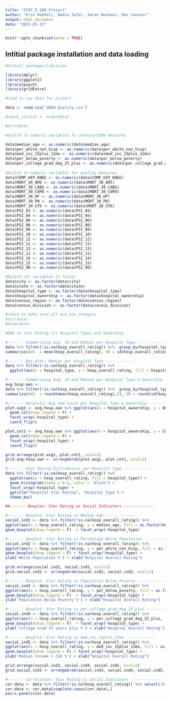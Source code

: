 ```yaml
---
title: "STAT_E-109_Project"
author: "Erin Rebholz, Nadia Zafar, Imran Naskani, Max Yanover"
output: html_document
date: "2023-03-22"
---
```


```r
knitr::opts_chunk$set(echo = TRUE)
```

## Intitial package installation and data loading

```r

#Install packages/libraries

library(dplyr)
library(ggplot2)
library(psych)
library(gridExtra)


```

```r

#Load in csv data for project

data <- read.csv('SDOH_Quality.csv')

#count_initial <- nrow(data)

#str(data)

```

```r


#Switch to numeric variables fo censuse/SDOH measures

data$median_age <- as.numeric(data$median_age)
data$per_white_non_hisp <- as.numeric(data$per_white_non_hisp)
data$med_inc_15plus_12mo <- as.numeric(data$med_inc_15plus_12mo)
data$per_below_poverty <- as.numeric(data$per_below_poverty)
data$per_college_grad_deg_25_plus <- as.numeric(data$per_college_grad_deg_25_plus)
          
#Switch to numeric variables for quality measures
data$COMP_HIP_KNEE <- as.numeric(data$COMP_HIP_KNEE)
data$MORT_30_AMI <- as.numeric(data$MORT_30_AMI)
data$MORT_30_CABG <- as.numeric(data$MORT_30_CABG)
data$MORT_30_COPD <- as.numeric(data$MORT_30_COPD)
data$MORT_30_HF <- as.numeric(data$MORT_30_HF)
data$MORT_30_PN <- as.numeric(data$MORT_30_PN)
data$MORT_30_STK <- as.numeric(data$MORT_30_STK)
data$PSI_03 <- as.numeric(data$PSI_03)
data$PSI_04 <- as.numeric(data$PSI_04)
data$PSI_06 <- as.numeric(data$PSI_06)
data$PSI_08 <- as.numeric(data$PSI_08)
data$PSI_09 <- as.numeric(data$PSI_09)
data$PSI_10 <- as.numeric(data$PSI_10)
data$PSI_12 <- as.numeric(data$PSI_12)
data$PSI_11 <- as.numeric(data$PSI_11)
data$PSI_13 <- as.numeric(data$PSI_13)
data$PSI_11 <- as.numeric(data$PSI_11)
data$PSI_14 <- as.numeric(data$PSI_14)
data$PSI_15 <- as.numeric(data$PSI_15)
data$PSI_90 <- as.numeric(data$PSI_90)

#Switch chr variables to factor
data$city <- as.factor(data$city)
data$state <- as.factor(data$state)
data$hospital_type <- as.factor(data$hospital_type)
data$hospital_ownership <- as.factor(data$hospital_ownership)
data$census_region <- as.factor(data$census_region)
data$census_division <- as.factor(data$census_division)

#check to make sure all are now integers
#str(data)
#View(data)
```

```r

#EDA on Star Rating v/s Hospital Types and Ownership

#------- Summarising Avg, SD and Median per Hospital Type -------------
data %>% filter(!is.na(hosp_overall_rating)) %>%  group_by(hospital_type) %>%  
summarise(AVG  = mean(hosp_overall_rating), SD = sd(hosp_overall_rating), Median = median(hosp_overall_rating), COUNT = n()) %>% arrange(desc(AVG))

#------- Box plot: Median per Hospital Type -------------
data %>% filter(!is.na(hosp_overall_rating)) %>%  
  ggplot(aes(x = hospital_type, y = hosp_overall_rating, fill = hospital_type )) + geom_boxplot(show.legend = F)

#------- Summarising Avg, SD and Median per Hospital Type & Ownership ----------
avg.hosp.own <- 
data %>% filter(!is.na(hosp_overall_rating)) %>%  group_by(hospital_type, hospital_ownership) %>% 
summarize(AVG  = round(mean(hosp_overall_rating),2), SD = round(sd(hosp_overall_rating),2), Median = median(hosp_overall_rating), COUNT = n(), .groups = 'drop') %>% arrange(desc(hospital_type))

#------- Barplots: Avg and Count per Hospital Type & Ownership ----------
plot.avg1 <- avg.hosp.own %>% ggplot(aes(x = hospital_ownership, y = AVG, fill = hospital_ownership)) + 
  geom_col(show.legend = F) +
  facet_wrap(~hospital_type) +
  coord_flip()

plot.cnt1 <- avg.hosp.own %>% ggplot(aes(x = hospital_ownership, y = COUNT, fill = hospital_ownership)) + 
  geom_col(show.legend = F) + 
  facet_wrap(~hospital_type) +
  coord_flip() 

grid.arrange(plot.avg1, plot.cnt1, ncol=1)
grid.avg.hosp.own <- arrangeGrob(plot.avg1, plot.cnt1, ncol=1) 

#------- Star Rating Distribution per Hospital Type -------------
data %>% filter(!is.na(hosp_overall_rating)) %>%  
  ggplot(aes(x = hosp_overall_rating, fill = hospital_type)) + 
  geom_histogram(alpha = 0.5, color = "black") +
  facet_wrap(~hospital_type) + 
  ggtitle("Hospital Star Rating", 'Hospital Type') + 
  theme_bw()

##------- Boxplot: Star Rating vs Social Indicators -------------

#------- Boxplot: Star Rating vs Median Age -------------
social.ind1 <- data %>% filter(!is.na(hosp_overall_rating)) %>% 
ggplot(aes(x = hosp_overall_rating, y = median_age, fill = as.factor(hosp_overall_rating))) + 
geom_boxplot(show.legend = F)  + facet_wrap(~hospital_type)

#------- Boxplot: Star Rating vs Percentage White Population -------------
social.ind2 <- data %>% filter(!is.na(hosp_overall_rating)) %>% 
ggplot(aes(x = hosp_overall_rating, y = per_white_non_hisp, fill = as.factor(hosp_overall_rating))) + 
geom_boxplot(show.legend = F) + facet_wrap(~hospital_type) + 
ylab('White Population %') + xlab("Hospital Overall Rating")

grid.arrange(social.ind1, social.ind2, ncol=1)
grid.social.ind1 <- arrangeGrob(social.ind1, social.ind2, ncol=1) 

#------- Boxplot: Star Rating vs Population Below Poverty -------------
social.ind3 <- data %>% filter(!is.na(hosp_overall_rating)) %>% 
ggplot(aes(x = hosp_overall_rating, y = per_below_poverty, fill = as.factor(hosp_overall_rating))) + 
geom_boxplot(show.legend = F)  + facet_wrap(~hospital_type) + 
ylab('Population Below Poverty %') + xlab("Hospital Overall Rating")

#------- Boxplot: Star Rating vs per_college_grad_deg_25_plus -------------
social.ind4 <- data %>% filter(!is.na(hosp_overall_rating)) %>% 
ggplot(aes(x = hosp_overall_rating, y = per_college_grad_deg_25_plus, fill = as.factor(hosp_overall_rating))) + 
geom_boxplot(show.legend = F)  + facet_wrap(~hospital_type) + 
ylab('College Grad 25 years plus %') + xlab("Hospital Overall Rating")

#------- Boxplot: Star Rating vs med_inc_15plus_12mo -------------
social.ind5 <- data %>% filter(!is.na(hosp_overall_rating)) %>% 
ggplot(aes(x = hosp_overall_rating, y = med_inc_15plus_12mo, fill = as.factor(hosp_overall_rating))) + 
geom_boxplot(show.legend = F) + facet_wrap(~hospital_type) + 
ylab('Median Income > 15k %') + xlab("Hospital Overall Rating")

grid.arrange(social.ind3, social.ind4, social.ind5, ncol=2)
grid.social.ind2 <- arrangeGrob(social.ind3, social.ind4, social.ind5, ncol=2) 

#------- Correlation: Star Rating vs Social Indicators  -------------
cor.data <- data %>% filter(!is.na(hosp_overall_rating)) %>% select(10,13:17) 
cor.data <- cor.data[complete.cases(cor.data),] 
pairs.panels(cor.data)

```
